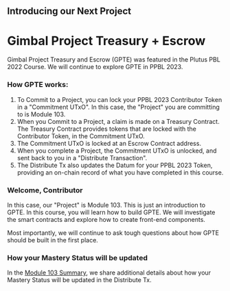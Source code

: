 ## Introducing our Next Project
# Gimbal Project Treasury + Escrow

Gimbal Project Treasury and Escrow (GPTE) was featured in the Plutus PBL 2022 Course. We will continue to explore GPTE in PPBL 2023.

### How GPTE works:

1. To Commit to a Project, you can lock your PPBL 2023 Contributor Token in a "Commitment UTxO". In this case, the "Project" you are committing to is Module 103.
2. When you Commit to a Project, a claim is made on a Treasury Contract. The Treasury Contract provides tokens that are locked with the Contributor Token, in the Commitment UTxO.
3. The Commitment UTxO is locked at an Escrow Contract address.
4. When you complete a Project, the Commitment UTxO is unlocked, and sent back to you in a "Distribute Transaction".
5. The Distribute Tx also updates the Datum for your PPBL 2023 Token, providing an on-chain record of what you have completed in this course.

### Welcome, Contributor
In this case, our "Project" is Module 103. This is just an introduction to GPTE. In this course, you will learn how to build GPTE. We will investigate the smart contracts and explore how to create front-end components.

Most importantly, we will continue to ask tough questions about how GPTE should be built in the first place.

### How your Mastery Status will be updated
In the [Module 103 Summary](/modules/103/summary), we share additional details about how your Mastery Status will be updated in the Distribute Tx.



